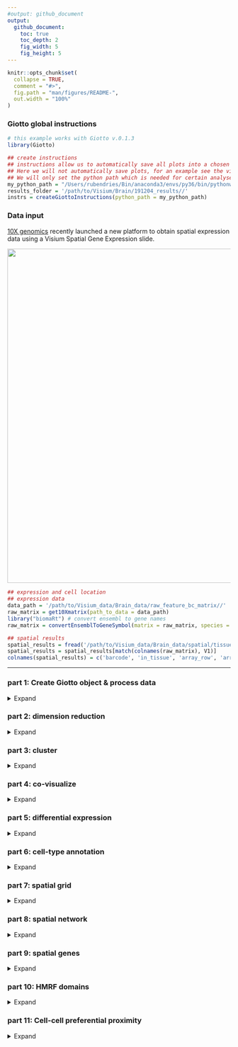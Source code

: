 ```yaml
---
#output: github_document
output:
  github_document:
    toc: true
    toc_depth: 2
    fig_width: 5
    fig_height: 5
---
```


<!-- mouse_cortex_1_simple.md is generated from mouse_cortex_1_simple.Rmd Please edit that file -->


```r
knitr::opts_chunk$set(
  collapse = TRUE,
  comment = "#>",
  fig.path = "man/figures/README-",
  out.width = "100%"
)
```

### Giotto global instructions
```r
# this example works with Giotto v.0.1.3
library(Giotto)

## create instructions
## instructions allow us to automatically save all plots into a chosen results folder
## Here we will not automatically save plots, for an example see the visium kidney dataset
## We will only set the python path which is needed for certain analyses
my_python_path = "/Users/rubendries/Bin/anaconda3/envs/py36/bin/pythonw"
results_folder = '/path/to/Visium/Brain/191204_results//'
instrs = createGiottoInstructions(python_path = my_python_path)

```

### Data input

[10X genomics](https://www.10xgenomics.com/spatial-transcriptomics/) recently launched a new platform to obtain spatial expression data using a Visium Spatial Gene Expression slide.
  
![](./visium_technology.png){width=20cm} 

```r
## expression and cell location
## expression data
data_path = '/path/to/Visium_data/Brain_data/raw_feature_bc_matrix//'
raw_matrix = get10Xmatrix(path_to_data = data_path)
library("biomaRt") # convert ensembl to gene names
raw_matrix = convertEnsemblToGeneSymbol(matrix = raw_matrix, species = 'mouse')

## spatial results
spatial_results = fread('/path/to/Visium_data/Brain_data/spatial/tissue_positions_list.csv')
spatial_results = spatial_results[match(colnames(raw_matrix), V1)]
colnames(spatial_results) = c('barcode', 'in_tissue', 'array_row', 'array_col', 'col_pxl', 'row_pxl')
```

***



### part 1: Create Giotto object & process data
<details>
  <summary>Expand</summary>
  \ 
 
```r
## create
## we need to reverse the column pixel column (col_pxl) to get the same .jpg image as provided by 10X
visium_brain <- createGiottoObject(raw_exprs = raw_matrix,
                                    spatial_locs = spatial_results[,.(row_pxl,-col_pxl)],
                                    instructions = instrs,
                                    cell_metadata = spatial_results[,.(in_tissue, array_row, array_col)])

## check metadata
pDataDT(visium_brain)

## compare in tissue with provided jpg
spatPlot2D(gobject = visium_brain,  point_size = 2,
           cell_color = 'in_tissue', cell_color_code = c('0' = 'lightgrey', '1' = 'blue'))

## subset on spots that were covered by brain tissue
metadata = pDataDT(visium_brain)
in_tissue_barcodes = metadata[in_tissue == 1]$cell_ID
visium_brain = subsetGiotto(visium_brain, cell_ids = in_tissue_barcodes)

## filter genes and cells
visium_brain <- filterGiotto(gobject = visium_brain,
                              expression_threshold = 1,
                              gene_det_in_min_cells = 50,
                              min_det_genes_per_cell = 1000,
                              expression_values = c('raw'),
                              verbose = T)

## normalize
visium_brain <- normalizeGiotto(gobject = visium_brain, scalefactor = 6000, verbose = T)

## add gene & cell statistics
visium_brain <- addStatistics(gobject = visium_brain)

## visualize
# location of spots
spatPlot2D(gobject = visium_brain,  point_size = 2)

# number of genes per spot
spatPlot2D(gobject = visium_brain, cell_color = 'nr_genes', color_as_factor = F,  point_size = 2)

```
  
High resolution png from original tissue.  
![](./mouse_brain_highres.png){width=8cm} 

Spots labeled according to whether they were covered by tissue or not:  
![](./figures/1_in_tissue.png){width=8cm} 

Spots after subsetting and filtering:  
![](./figures/1_spatial_locations.png){width=8cm} 

Overlay with number of genes detected per spot:    
![](./figures/1_nr_genes.png){width=8cm} 



</details>

### part 2: dimension reduction

<details>
  <summary>Expand</summary>
  \ 
 
```r
## highly variable genes (HVG)
visium_brain <- calculateHVG(gobject = visium_brain)

## select genes based on HVG and gene statistics, both found in gene metadata
gene_metadata = fDataDT(visium_brain)
featgenes = gene_metadata[hvg == 'yes' & perc_cells > 3 & mean_expr_det > 0.4]$gene_ID

## run PCA on expression values (default)
visium_brain <- runPCA(gobject = visium_brain, genes_to_use = featgenes, scale_unit = F)
# significant PCs
signPCA(visium_brain, genes_to_use = featgenes, scale_unit = F)
# plot PCA
plotPCA(gobject = visium_brain)

## run UMAP 
visium_brain <- runUMAP(visium_brain, dimensions_to_use = 1:10)
plotUMAP(gobject = visium_brain)

## run tSNE
visium_brain <- runtSNE(visium_brain, dimensions_to_use = 1:10)
plotTSNE(gobject = visium_brain)


```

highly variable genes:  
![](./figures/2_HVGplot.png){width=16cm} 

screeplot to determine number of Principal Components to keep:  
![](./figures/2_screeplot.png){width=16cm} 

PCA:  
![](./figures/2_PCA_reduction.png){width=16cm} 

UMAP:  
![](./figures/2_UMAP_reduction.png){width=16cm} 

tSNE:  
![](./figures/2_tSNE_reduction.png){width=16cm} 
***

</details>

### part 3:  cluster

<details>
  <summary>Expand</summary>
  \ 
  
```r
## sNN network (default)
visium_brain <- createNearestNetwork(gobject = visium_brain, dimensions_to_use = 1:10, k = 15)

## Leiden clustering
visium_brain <- doLeidenCluster(gobject = visium_brain, resolution = 0.4, n_iterations = 1000)

# default cluster result name from doLeidenCluster = 'leiden_clus'
plotUMAP(gobject = visium_brain, cell_color = 'leiden_clus', show_NN_network = T, point_size = 2)
```

Leiden clustering:  
![](./figures/3_UMAP_leiden.png){width=16cm} 

***

</details>


### part 4: co-visualize ####
<details>
  <summary>Expand</summary>
  \ 
  
```r
# leiden clustering results
spatDimPlot(gobject = visium_brain, cell_color = 'leiden_clus',
            dim_point_size = 1.5, spat_point_size = 1.5)

# number of genes detected per spot
spatDimPlot(gobject = visium_brain, cell_color = 'nr_genes', color_as_factor = F,
            dim_point_size = 1.5, spat_point_size = 1.5)

# zoom-in on Dentate Gyrus by subsetting giotto object based on spatial coordinates/locations
DG_subset = subsetGiottoLocs(visium_brain, x_max = 6500, x_min = 3000, y_max = -2500, y_min = -5500, return_gobject = T)
spatDimPlot(gobject = DG_subset, cell_color = 'leiden_clus', point_size = 5)

```

Co-visualzation:
![](./figures/4_covis_leiden.png){width=16cm} 

Co-visualzation overlaid with number of genes detected:  
![](./figures/4_nr_genes.png){width=16cm} 

Zoom-in on Dentate Gyrus:  
![](./figures/4_zoom_dentate_gyrus.png){width=16cm} 

***

</details>


### part 5: differential expression ####

<details>
  <summary>Expand</summary>
  \
  
```r
## gini ##
## ---- ##
gini_markers_subclusters = findMarkers_one_vs_all(gobject = visium_brain,
                                                  method = 'gini',
                                                  expression_values = 'normalized',
                                                  cluster_column = 'leiden_clus',
                                                  min_genes = 20,
                                                  min_expr_gini_score = 0.5,
                                                  min_det_gini_score = 0.5)

# violinplot
topgenes_gini = gini_markers_subclusters[, head(.SD, 1), by = 'cluster']$genes
violinPlot(visium_brain, genes = unique(topgenes_gini), cluster_column = 'leiden_clus',
           strip_text = 8, strip_position = 'right')

# cluster heatmap
topgenes_gini = gini_markers_subclusters[, head(.SD, 2), by = 'cluster']$genes
my_cluster_order = c(5, 13, 7, 2, 1, 10, 14, 6, 12, 9, 3, 4 , 8, 11, 15)
plotMetaDataHeatmap(visium_brain, selected_genes = topgenes_gini, custom_cluster_order = my_cluster_order,
                    metadata_cols = c('leiden_clus'), x_text_size = 10, y_text_size = 10)

# umap plots
dimGenePlot2D(visium_brain, expression_values = 'scaled',
              genes = gini_markers_subclusters[, head(.SD, 1), by = 'cluster']$genes,
              cow_n_col = 3, point_size = 1,
              genes_high_color = 'red', genes_mid_color = 'white', genes_low_color = 'darkblue', midpoint = 0)



## scran ##
## ----- ##
scran_markers_subclusters = findMarkers_one_vs_all(gobject = visium_brain,
                                                   method = 'scran',
                                                   expression_values = 'normalized',
                                                   cluster_column = 'leiden_clus')

# violinplot
topgenes_scran = scran_markers_subclusters[, head(.SD, 1), by = 'cluster']$genes
violinPlot(visium_brain, genes = unique(topgenes_scran), cluster_column = 'leiden_clus',
           strip_text = 8, strip_position = 'right')

# cluster heatmap
topgenes_scran = scran_markers_subclusters[, head(.SD, 2), by = 'cluster']$genes
plotMetaDataHeatmap(visium_brain, selected_genes = topgenes_scran, custom_cluster_order = my_cluster_order,
                    metadata_cols = c('leiden_clus'))

# umap plots
dimGenePlot2D(visium_brain, expression_values = 'scaled',
              genes = scran_markers_subclusters[, head(.SD, 1), by = 'cluster']$genes,
              cow_n_col = 3, point_size = 1,
              genes_high_color = 'red', genes_mid_color = 'white', genes_low_color = 'darkblue', midpoint = 0)


```

Gini:
- violinplot:
![](./figures/5_violinplot_gini.png){width=16cm} 

- Heatmap clusters:
![](./figures/5_metaheatmap_gini.png){width=16cm} 

- UMAPs:
![](./figures/5_gini_umap.png){width=16cm} 

Scran:
- violinplot:
![](./figures/5_violinplot_scran.png){width=16cm} 

- Heatmap clusters:
![](./figures/5_metaheatmap_scran.png){width=16cm} 

- UMAPs:
![](./figures/5_scran_umap.png){width=16cm} 

***

</details>


### part 6: cell-type annotation

<details>
  <summary>Expand</summary>
  \
  

Visium spatial transcriptomics does not provide single-cell resolution, making cell type annotation a harder problem. Giotto provides 3 ways to calculate enrichment of specific cell-type signature gene list:    
- PAGE  
- rank  
- hypergeometric test  

To generate the cell-type specific gene lists for the mouse brain data we used cell-type specific gene sets as identified in [Zeisel, A. et al. Molecular Architecture of the Mouse Nervous System](https://www.mousebrain.org)

![](./clusters_Zeisel.png){width=20cm}  

```r

# known markers for different mouse brain cell types:
# Zeisel, A. et al. Molecular Architecture of the Mouse Nervous System. Cell 174, 999-1014.e22 (2018).

## cell type signatures ##
## combination of all marker genes identified in Zeisel et al
brain_sc_markers = fread('/path/to/Visium_data/Brain_data/sig_matrix.txt')
sig_matrix = as.matrix(brain_sc_markers[,-1]); rownames(sig_matrix) = brain_sc_markers$Event
  
## enrichment tests 
visium_brain = createSpatialEnrich(visium_brain, sign_matrix = sig_matrix, enrich_method = 'PAGE') #default = 'PAGE'

## heatmap of enrichment versus annotation (e.g. clustering result)
value_columns = colnames(sig_matrix)
meta_columns = c('leiden_clus')
plotMetaDataCellsHeatmap(gobject = visium_brain,
                         metadata_cols = 'leiden_clus',
                         value_cols = value_columns,
                         spat_enr_names = 'PAGE',x_text_size = 8, y_text_size = 8)



## spatial enrichment results for all signatures ##
value_columns = colnames(sig_matrix)[1:10]
spatCellPlot(gobject = visium_brain, spat_enr_names = 'PAGE',
             cell_annotation_values = value_columns,
             cow_n_col = 4,coord_fix_ratio = NULL, point_size = 0.75)

value_columns = colnames(sig_matrix)[11:20]
spatCellPlot(gobject = visium_brain, spat_enr_names = 'PAGE',
             cell_annotation_values = value_columns,
             cow_n_col = 4,coord_fix_ratio = NULL, point_size = 0.75)


## spatial and dimension reduction visualization with dimPlot2D ##
spatDimCellPlot(gobject = visium_brain, spat_enr_names = 'PAGE',
                cell_annotation_values = c('Cortex_hippocampus', 'Granule_neurons', 'di_mesencephalon_1', 'Oligo_dendrocyte', 'Vascular'),
                cow_n_col = 1, spat_point_size = 1, plot_alignment = 'horizontal')


## visualize individual spatial enrichments
spatDimPlot(gobject = visium_brain,
            spat_enr_names = 'PAGE',
            cell_color = 'Cortex_hippocampus', color_as_factor = F,
            spat_show_legend = T, dim_show_legend = T,
            gradient_midpoint = 0, 
            dim_point_size = 1.5, spat_point_size = 1.5)

spatDimPlot(gobject = visium_brain,
            spat_enr_names = 'PAGE',
            cell_color = 'Granule_neurons', color_as_factor = F,
            spat_show_legend = T, dim_show_legend = T,
            gradient_midpoint = 0, 
            dim_point_size = 1.5, spat_point_size = 1.5

```

Heatmap:  

![](./figures/6_heatmap_PAGE.png){width=16cm} 
  

Spatial enrichment plots for all cell types/clusters:  

![](./figures/6_PAGE_spatplot_1_10.png){width=16cm} 

![](./figures/6_PAGE_spatplot_11_20.png){width=16cm} 


Co-visualization for selected subset:   

![](./figures/6_PAGE_spatdimplot.png){width=16cm} 
  
 
 
Cortex hippocampus specific plot:   
![](./figures/6_PAGE_spatdimplot_cortex_hc.png){width=16cm} 


Dentate gyrus specific plot:   
![](./figures/6_PAGE_spatdimplot_gc.png){width=16cm} 

***

</details>


### part 7: spatial grid ####

<details>
  <summary>Expand</summary>
  \
  
```r
# create spatial grid
visium_brain <- createSpatialGrid(gobject = visium_brain,
                                   sdimx_stepsize = 400,
                                   sdimy_stepsize = 400,
                                   minimum_padding = 0)
spatPlot(visium_brain, cell_color = 'leiden_clus', show_grid = T,
         grid_color = 'red', spatial_grid_name = 'spatial_grid')


### spatial patterns ###
pattern_osm = detectSpatialPatterns(gobject = visium_brain, 
                                    spatial_grid_name = 'spatial_grid',
                                    min_cells_per_grid = 3, 
                                    scale_unit = T, 
                                    PC_zscore = 0.5, 
                                    show_plot = T)

# dimension 1
PC_dim = 1
showPattern2D(visium_brain, pattern_osm, dimension = PC_dim, point_size = 4)
showPatternGenes(visium_brain, pattern_osm, dimension = PC_dim)

# dimension 2
PC_dim = 2
showPattern2D(visium_brain, pattern_osm, dimension = PC_dim, point_size = 4)
showPatternGenes(visium_brain, pattern_osm, dimension = PC_dim)

# dimension 3
PC_dim = 3
showPattern2D(visium_brain, pattern_osm, dimension = PC_dim, point_size = 4)
showPatternGenes(visium_brain, pattern_osm, dimension = PC_dim)

view_pattern_genes = selectPatternGenes(pattern_osm, return_top_selection = TRUE)

```

![](./figures/7_grid.png){width=16cm} 

Dimension 1:
![](./figures/7_pattern1_PCA.png){width=16cm} 
![](./figures/7_pattern1_genes.png){width=16cm} 

Dimension 2:
![](./figures/7_pattern2_PCA.png){width=16cm} 

![](./figures/7_pattern2_genes.png){width=16cm} 


Dimension 2:
![](./figures/7_pattern3_PCA.png){width=16cm} 

![](./figures/7_pattern3_genes.png){width=16cm} 


***  

</details>



### part 8: spatial network ####

<details>
  <summary>Expand</summary>
  \
  
```r
# create spatial network
visium_brain <- createSpatialNetwork(gobject = visium_brain, k = 5, maximum_distance = 400)
spatPlot(gobject = visium_brain, show_network = T, point_size = 1,
         network_color = 'blue', spatial_network_name = 'spatial_network'))

```

![](./figures/8_spatial_network_k5.png){width=16cm} 

***  

</details>



### part 9: spatial genes ####

<details>
  <summary>Expand</summary>
  \
  
```r
## kmeans binarization
kmtest = binGetSpatialGenes(visium_brain, bin_method = 'kmeans',
                            do_fisher_test = T, community_expectation = 5,
                            spatial_network_name = 'spatial_network', verbose = T)
spatGenePlot(visium_brain, expression_values = 'scaled',
             genes = kmtest$genes[1:6], cow_n_col = 2, point_size = 1,
             genes_high_color = 'red', genes_mid_color = 'white', genes_low_color = 'darkblue', midpoint = 0)

## rank binarization
ranktest = binGetSpatialGenes(visium_brain, bin_method = 'rank',
                              do_fisher_test = T, community_expectation = 5,
                              spatial_network_name = 'spatial_network', verbose = T)
spatGenePlot(visium_brain, expression_values = 'scaled',
             genes = ranktest$genes[1:6], cow_n_col = 2, point_size = 1,
             genes_high_color = 'red', genes_mid_color = 'white', genes_low_color = 'darkblue', midpoint = 0)

## distance
spatial_genes = calculate_spatial_genes_python(gobject = visium_brain,
                                               expression_values = 'scaled',
                                               rbp_p=0.95, examine_top=0.3)
spatGenePlot(visium_brain, expression_values = 'scaled',
             genes = spatial_genes$genes[1:6], cow_n_col = 2, point_size = 1,
             genes_high_color = 'red', genes_mid_color = 'white', genes_low_color = 'darkblue', midpoint = 0)


```

Spatial genes:  
- kmeans 
![](./figures/9_spatial_genes_km.png){width=16cm}  

- rank
![](./figures/9_spatial_genes_rank.png){width=16cm}  

- distance  
![](./figures/9_spatial_genes.png){width=16cm} 

***

</details>


### part 10: HMRF domains ####

<details>
  <summary>Expand</summary>
  \

```r
# spatial genes
my_spatial_genes <- spatial_genes[1:100]$genes

# do HMRF with different betas
hmrf_folder = paste0(results_folder,'/','11_HMRF/')
if(!file.exists(hmrf_folder)) dir.create(hmrf_folder, recursive = T)

HMRF_spatial_genes = doHMRF(gobject = visium_brain, expression_values = 'scaled',
                            spatial_genes = my_spatial_genes,
                            k = 12,
                            betas = c(0, 0.5, 6), 
                            output_folder = paste0(hmrf_folder, '/', 'Spatial_genes/SG_topgenes_k12_scaled'))

## view results of HMRF
for(i in seq(0, 3, by = 0.5)) {
  viewHMRFresults2D(gobject = visium_brain,
                    HMRFoutput = HMRF_spatial_genes,
                    k = 12, betas_to_view = i,
                    point_size = 2)
}


## alternative way to add all HMRF results 
#results = writeHMRFresults(gobject = ST_test,
#                           HMRFoutput = HMRF_spatial_genes,
#                           k = 12, betas_to_view = seq(0, 3, by = 0.5))
#ST_test = addCellMetadata(ST_test, new_metadata = results, by_column = T, column_cell_ID = 'cell_ID')


## add HMRF of interest to giotto object
visium_brain = addHMRF(gobject = visium_brain,
                        HMRFoutput = HMRF_spatial_genes,
                        k = 12, betas_to_add = c(0, 0.5),
                        hmrf_name = 'HMRF')

## visualize
# b = 0
spatPlot(gobject = visium_brain, cell_color = 'HMRF_k12_b.0', point_size = 2)

# b = 1
spatPlot(gobject = visium_brain, cell_color = 'HMRF_k12_b.0.5', point_size = 2)

```

HMRF:  
b = 0  
![](./figures/10_HMRF_k12_b.0.png){width=16cm} 

b = 1 results in smoother spatial domains:    
![](./figures/10_HMRF_k12_b.0.5.png){width=16cm} 

***

</details>



### part 11: Cell-cell preferential proximity 

<details>
  <summary>Expand</summary>
  \

![cell-cell](./cell_cell_neighbors.png){width=12cm}  

```r
## calculate frequently seen proximities
cell_proximities = cellProximityEnrichment(gobject = visium_brain,
                                           cluster_column = 'leiden_clus',
                                           spatial_network_name = 'spatial_network',
                                           number_of_simulations = 1000)

## barplot
cellProximityBarplot(gobject = visium_brain, CPscore = cell_proximities, min_orig_ints = 5, min_sim_ints = 5)

## heatmap
cellProximityHeatmap(gobject = visium_brain, CPscore = cell_proximities, order_cell_types = T, scale = T,
                     color_breaks = c(-1.5, 0, 1.5), color_names = c('blue', 'white', 'red'))
## network
cellProximityNetwork(gobject = visium_brain, CPscore = cell_proximities, remove_self_edges = T, only_show_enrichment_edges = F)

## visualization
spec_interaction = "5--13"
cellProximitySpatPlot2D(gobject = visium_brain,
                        interaction_name = spec_interaction, cell_color_code = c('5' = 'orange', '13' = 'blue'),
                        cluster_column = 'leiden_clus', show_network = T,
                        cell_color = 'leiden_clus', coord_fix_ratio = 0.5,
                        point_size_select = 1.5, point_size_other = 1)


```
barplot:  
![](./figures/11_barplot_cell_cell_enrichment.png){width=16cm} 

heatmap:  
![](./figures/11_heatmap_cell_cell_enrichment.png){width=16cm} 


network:  
![](./figures/11_network_cell_cell_enrichment.png){width=16cm} 

selected enrichment:  
![](./figures/11_selected_enrichment.png){width=16cm} 


***

</details>



